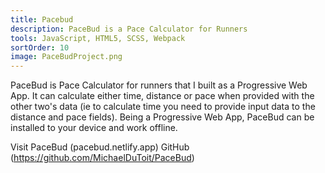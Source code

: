 ```yaml
---
title: Pacebud
description: PaceBud is a Pace Calculator for Runners
tools: JavaScript, HTML5, SCSS, Webpack
sortOrder: 10
image: PaceBudProject.png
---
```


PaceBud is Pace Calculator for runners that I built as a Progressive Web App. It can calculate either time, distance or pace when provided with the other two's data (ie to calculate time you need to provide input data to the distance and pace fields).
Being a Progressive Web App, PaceBud can be installed to your device and work offline.

Visit PaceBud (pacebud.netlify.app)
GitHub (https://github.com/MichaelDuToit/PaceBud)